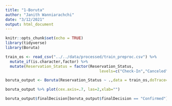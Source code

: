 ```yaml
---
title: "1-Boruta"
author: "Janith Wanniarachchi"
date: "3/12/2021"
output: html_document
---
```


```r
knitr::opts_chunk$set(echo = TRUE)
library(tidyverse)
library(Boruta)
```

```r
train_os <- read_csv("../../data/processed/train_preproc.csv") %>% 
  mutate_if(is.character,factor) %>% 
  mutate(Reservation_Status = factor(Reservation_Status,
                                         levels=c("Check-In","Canceled","No-Show")))
```

```r
boruta_output <- Boruta(Reservation_Status ~ .,data = train_os,doTrace=100,pValue=0.05)
```

```r
boruta_output %>% plot(cex.axis=.7, las=2,xlab="")
```

```r
boruta_output$finalDecision[boruta_output$finalDecision == "Confirmed"] %>% names()
```

